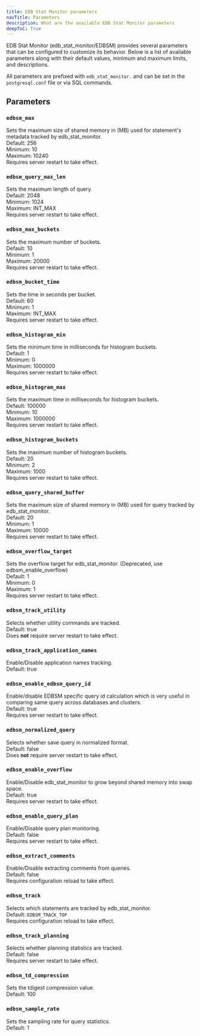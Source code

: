 ```yaml
---
title: EDB Stat Monitor parameters
navTitle: Parameters
description: What are the available EDB Stat Monitor parameters
deepToC: True
---
```


EDB Stat Monitor (edb_stat_monitor/EDBSM) provides several parameters that can be configured to customize its behavior. Below is a list of available parameters along with their default values, minimum and maximum limits, and descriptions.

All parameters are prefixed with `edb_stat_monitor.` and can be set in the `postgresql.conf` file or via SQL commands.

## Parameters

### `edbsm_max`

Sets the maximum size of shared memory in (MB) used for statement's metadata tracked by edb_stat_monitor.  
Default: 256  
Minimum: 10  
Maximum: 10240  
Requires server restart to take effect.  

### `edbsm_query_max_len`

Sets the maximum length of query.  
Default: 2048  
Minimum: 1024  
Maximum: INT_MAX  
Requires server restart to take effect.  

### `edbsm_max_buckets`

Sets the maximum number of buckets.  
Default: 10  
Minimum: 1  
Maximum: 20000  
Requires server restart to take effect.  

### `edbsm_bucket_time`

Sets the time in seconds per bucket.  
Default: 60  
Minimum: 1  
Maximum: INT_MAX  
Requires server restart to take effect.  

### `edbsm_histogram_min`

Sets the minimum time in milliseconds for histogram buckets.  
Default: 1  
Minimum: 0  
Maximum: 1000000  
Requires server restart to take effect.  


### `edbsm_histogram_max`

Sets the maximum time in milliseconds for histogram buckets.  
Default: 100000  
Minimum: 10  
Maximum: 1000000  
Requires server restart to take effect.  

### `edbsm_histogram_buckets`

Sets the maximum number of histogram buckets.  
Default: 20  
Minimum: 2  
Maximum: 1000  
Requires server restart to take effect.  


### `edbsm_query_shared_buffer`  

Sets the maximum size of shared memory in (MB) used for query tracked by edb_stat_monitor.  
Default: 20  
Minimum: 1  
Maximum: 10000  
Requires server restart to take effect.  


### `edbsm_overflow_target`

Sets the overflow target for edb_stat_monitor. (Deprecated, use edbsm_enable_overflow)  
Default: 1  
Minimum: 0  
Maximum: 1  
Requires server restart to take effect.  

### `edbsm_track_utility`

Selects whether utility commands are tracked.  
Default: true  
Does **not** require server restart to take effect.  

### `edbsm_track_application_names`

Enable/Disable application names tracking.  
Default: true  

### `edbsm_enable_edbsm_query_id`

Enable/disable EDBSM specific query id calculation which is very useful in comparing same query across databases and clusters.  
Default: true  
Requires server restart to take effect.  

### `edbsm_normalized_query`

Selects whether save query in normalized format.  
Default: false  
Does **not** require server restart to take effect.  

### `edbsm_enable_overflow`

Enable/Disable edb_stat_monitor to grow beyond shared memory into swap space.  
Default: true  
Requires server restart to take effect.  

### `edbsm_enable_query_plan`

Enable/Disable query plan monitoring.  
Default: false  
Requires server restart to take effect.  

### `edbsm_extract_comments`

Enable/Disable extracting comments from queries.  
Default: false  
Requires configuration reload to take effect.  

### `edbsm_track`

Selects which statements are tracked by edb_stat_monitor.  
Default: `EDBSM_TRACK_TOP`  
Requires configuration reload to take effect.  

### `edbsm_track_planning`

Selects whether planning statistics are tracked.  
Default: false  
Requires server restart to take effect.  

### `edbsm_td_compression`

Sets the tdigest compression value.  
Default: 100  

### `edbsm_sample_rate`

Sets the sampling rate for query statistics.  
Default: 1  
